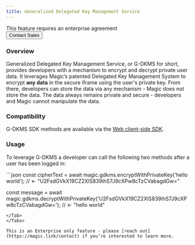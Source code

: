 ```yaml
---
title: Generalized Delegated Key Management Service
---
```



<Card>
  ⁠This feature requires an enterprise agreement
  <br />
  <Button href="https://magic.link/contact">Contact Sales</Button>
</Card>

### Overview

Generalized Delegated Key Management Service, or G-DKMS for short, provides developers with a mechanism to encrypt and decrypt private user data. It leverages Magic’s patented Delegated Key Management System to encrypt **any data** in the secure iframe using the user's private key. From there, developers can store the data via any mechanism - Magic does not store the data. The data always remains private and secure - developers and Magic cannot manipulate the data.

### Compatibility

G-DKMS SDK methods are available via the [Web client-side SDK](/docs/api/client-side-sdks/web).

### Usage

To leverage G-DKMS a developer can call the following two methods after a user has been logged in:

<Tabs>
<Tab title="Javascript">
```json
const cipherText = await magic.gdkms.encryptWithPrivateKey('hello world');
// <- "U2FsdGVkX19CZ2XlS839ihS7J9cXPw8cTzCVabagdGw="

const message = await magic.gdkms.decryptWithPrivateKey('U2FsdGVkX19CZ2XlS839ihS7J9cXPw8cTzCVabagdGw=');
// <- "hello world"

```
</Tab>
</Tabs>

This is an Enterprise only feature - please [reach out](https://magic.link/contact) if you’re interested to learn more.
```
